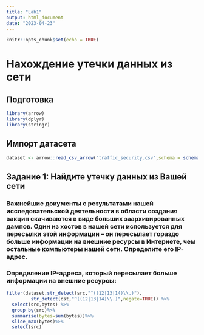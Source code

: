 ---
title: "Lab1"
output: html_document
date: "2023-04-23"
---

```{r setup, include=FALSE}
knitr::opts_chunk$set(echo = TRUE)
```
# Нахождение утечки данных из сети
## Подготовка
```{r}
library(arrow)
library(dplyr)
library(stringr)
```
## Импорт датасета
```{r,warning=FALSE, message=FALSE, error=FALSE}
dataset <- arrow::read_csv_arrow("traffic_security.csv",schema = schema(timestamp=int64(),src=utf8(),dst=utf8(),port=uint32(),bytes=uint32()))
```

## Задание 1: Найдите утечку данных из Вашей сети

### Важнейшие документы с результатами нашей исследовательской деятельности в области создания вакцин скачиваются в виде больших заархивированных дампов. Один из хостов в нашей сети используется для пересылки этой информации -- он пересылает гораздо больше информации на внешние ресурсы в Интернете, чем остальные компьютеры нашей сети. Определите его IP-адрес.

### Определение IP-адреса, который пересылает больше информации на внешние ресурсы:

```{r}
filter(dataset,str_detect(src,"^((12|13|14)\\.)"),
         str_detect(dst,"^((12|13|14)\\.)",negate=TRUE)) %>% 
  select(src,bytes) %>%
  group_by(src)%>% 
  summarise(bytes=sum(bytes))%>%
  slice_max(bytes)%>%
  select(src)
```
